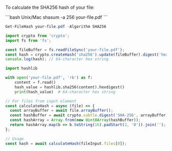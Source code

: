 To calculate the SHA256 hash of your file:

<CodeGroup>
```bash Unix/Mac
shasum -a 256 your-file.pdf
```

```powershell Windows (PowerShell)
Get-FileHash your-file.pdf -Algorithm SHA256
```

```javascript Node.js
import crypto from 'crypto';
import fs from 'fs';

const fileBuffer = fs.readFileSync('your-file.pdf');
const hash = crypto.createHash('sha256').update(fileBuffer).digest('hex');
console.log(hash); // 64-character hex string
```

```python Python
import hashlib

with open('your-file.pdf', 'rb') as f:
    content = f.read()
    hash_value = hashlib.sha256(content).hexdigest()
    print(hash_value)  # 64-character hex string
```

```javascript Browser
// For files from input element
const calculateHash = async (file) => {
  const arrayBuffer = await file.arrayBuffer();
  const hashBuffer = await crypto.subtle.digest('SHA-256', arrayBuffer);
  const hashArray = Array.from(new Uint8Array(hashBuffer));
  return hashArray.map(b => b.toString(16).padStart(2, '0')).join('');
};

// Usage
const hash = await calculateHash(fileInput.files[0]);
```
</CodeGroup>
